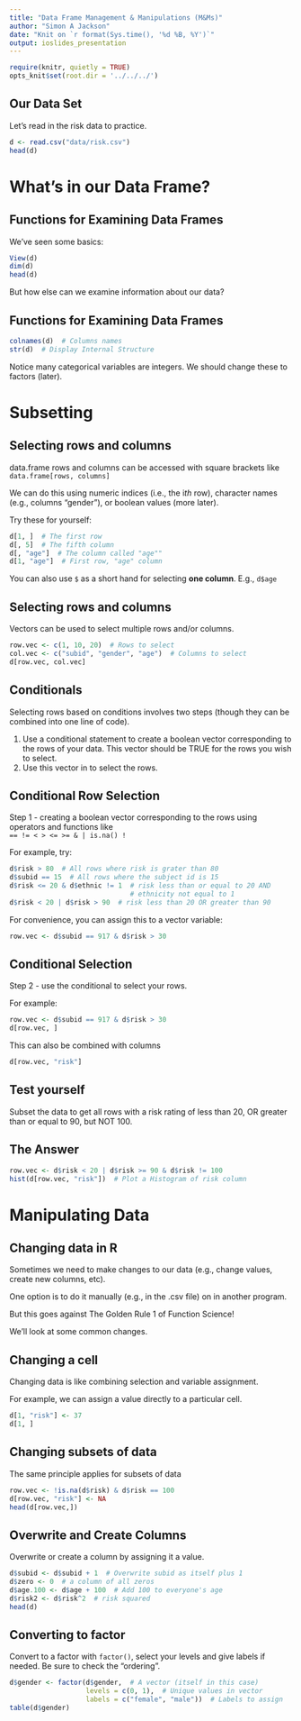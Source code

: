 ```yaml
---
title: "Data Frame Management & Manipulations (M&Ms)"
author: "Simon A Jackson"
date: "Knit on `r format(Sys.time(), '%d %B, %Y')`"
output: ioslides_presentation
---
```


```r
require(knitr, quietly = TRUE)
opts_knit$set(root.dir = '../../../')
```

## Our Data Set

Let's read in the risk data to practice.

```r
d <- read.csv("data/risk.csv")
head(d)
```

# What's in our Data Frame?

## Functions for Examining Data Frames

We've seen some basics:

```r
View(d)
dim(d)
head(d)
```

But how else can we examine information about our data?

## Functions for Examining Data Frames

```r
colnames(d)  # Columns names
str(d)  # Display Internal Structure
```

Notice many categorical variables are integers. We should change these to factors (later).

# Subsetting

## Selecting rows and columns

data.frame rows and columns can be accessed with square brackets like `data.frame[rows, columns]`

We can do this using numeric indices (i.e., the i*th* row), character names (e.g., columns "gender"), or boolean values (more later).

Try these for yourself:

```r
d[1, ]  # The first row
d[, 5]  # The fifth column
d[, "age"]  # The column called "age""
d[1, "age"]  # First row, "age" column
```

You can also use `$` as a short hand for selecting **one column**. E.g., `d$age`

## Selecting rows and columns

Vectors can be used to select multiple rows and/or columns.

```r
row.vec <- c(1, 10, 20)  # Rows to select
col.vec <- c("subid", "gender", "age")  # Columns to select
d[row.vec, col.vec]
```

## Conditionals

Selecting rows based on conditions involves two steps (though they can be combined into one line of code).

1. Use a conditional statement to create a boolean vector corresponding to the rows of your data. This vector should be TRUE for the rows you wish to select.
2. Use this vector in to select the rows.

## Conditional Row Selection

Step 1 - creating a boolean vector corresponding to the rows using operators and functions like  
`== != < > <= >= & | is.na() !`

For example, try:

```r
d$risk > 80  # All rows where risk is grater than 80
d$subid == 15  # All rows where the subject id is 15
d$risk <= 20 & d$ethnic != 1  # risk less than or equal to 20 AND
                              # ethnicity not equal to 1
d$risk < 20 | d$risk > 90  # risk less than 20 OR greater than 90
```

For convenience, you can assign this to a vector variable:

```r
row.vec <- d$subid == 917 & d$risk > 30
```

## Conditional Selection

Step 2 - use the conditional to select your rows.

For example:

```r
row.vec <- d$subid == 917 & d$risk > 30
d[row.vec, ]
```

This can also be combined with columns

```r
d[row.vec, "risk"]
```

## Test yourself

Subset the data to get all rows with a risk rating of less than 20, OR greater than or equal to 90, but NOT 100.

## The Answer

```r
row.vec <- d$risk < 20 | d$risk >= 90 & d$risk != 100
hist(d[row.vec, "risk"])  # Plot a Histogram of risk column
```

# Manipulating Data

## Changing data in R

Sometimes we need to make changes to our data (e.g., change values, create new columns, etc).

One option is to do it manually (e.g., in the .csv file) on in another program.

But this goes against The Golden Rule 1 of Function Science!

We'll look at some common changes.

## Changing a cell

Changing data is like combining selection and variable assignment.

For example, we can assign a value directly to a particular cell.

```r
d[1, "risk"] <- 37
d[1, ]
```

## Changing subsets of data

The same principle applies for subsets of data

```r
row.vec <- !is.na(d$risk) & d$risk == 100
d[row.vec, "risk"] <- NA
head(d[row.vec,])
```

## Overwrite and Create Columns

Overwrite or create a column by assigning it a value.

```r
d$subid <- d$subid + 1  # Overwrite subid as itself plus 1
d$zero <- 0  # a column of all zeros
d$age.100 <- d$age + 100  # Add 100 to everyone's age
d$risk2 <- d$risk^2  # risk squared
head(d)
```

## Converting to factor

Convert to a factor with `factor()`, select your levels and give labels if needed. Be sure to check the "ordering".

```r
d$gender <- factor(d$gender,  # A vector (itself in this case)
                   levels = c(0, 1),  # Unique values in vector
                   labels = c("female", "male"))  # Labels to assign
table(d$gender)
```
